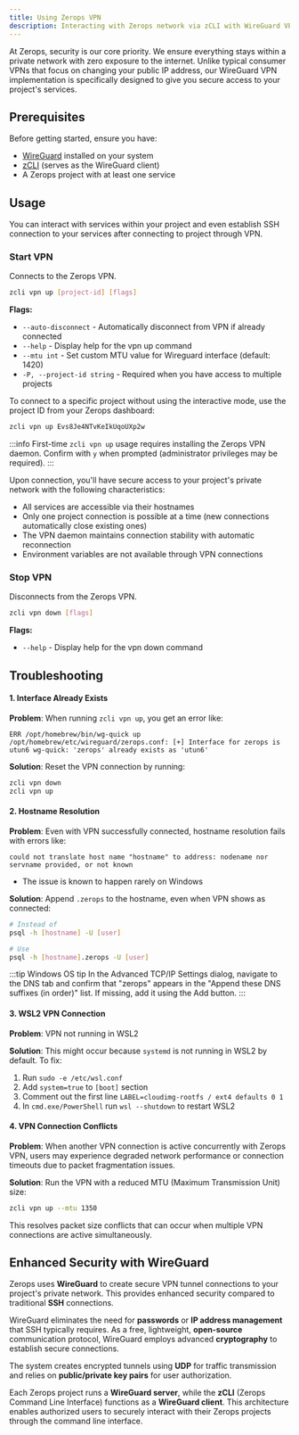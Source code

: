 ```yaml
---
title: Using Zerops VPN
description: Interacting with Zerops network via zCLI with WireGuard VPN
---
```


At Zerops, security is our core priority. We ensure everything stays within a private network with zero exposure to the internet.
Unlike typical consumer VPNs that focus on changing your public IP address, our WireGuard VPN implementation is specifically designed to give you secure access to your project's services.

## Prerequisites

Before getting started, ensure you have:

- [WireGuard](https://www.wireguard.com/install) installed on your system
- [zCLI](/references/cli) (serves as the WireGuard client)
- A Zerops project with at least one service

## Usage

You can interact with services within your project and even establish SSH connection to your services after connecting to project through VPN.

### Start VPN

Connects to the Zerops VPN.

```bash
zcli vpn up [project-id] [flags]
```

**Flags:**
- `--auto-disconnect` - Automatically disconnect from VPN if already connected
- `--help` - Display help for the vpn up command
- `--mtu int` - Set custom MTU value for Wireguard interface (default: 1420)
- `-P, --project-id string` - Required when you have access to multiple projects

To connect to a specific project without using the interactive mode, use the project ID from your Zerops dashboard:

```bash
zcli vpn up Evs8Je4NTvKeIkUqoUXp2w
```

:::info
First-time `zcli vpn up` usage requires installing the Zerops VPN daemon.
Confirm with `y` when prompted (administrator privileges may be required).
:::

Upon connection, you'll have secure access to your project's private network with the following characteristics:

- All services are accessible via their hostnames
- Only one project connection is possible at a time (new connections automatically close existing ones)
- The VPN daemon maintains connection stability with automatic reconnection
- Environment variables are not available through VPN connections

### Stop VPN

Disconnects from the Zerops VPN.

```bash
zcli vpn down [flags]
```

**Flags:**
- `--help` - Display help for the vpn down command

## Troubleshooting

#### 1. Interface Already Exists
**Problem**: When running `zcli vpn up`, you get an error like:
```
ERR /opt/homebrew/bin/wg-quick up /opt/homebrew/etc/wireguard/zerops.conf: [+] Interface for zerops is utun6 wg-quick: 'zerops' already exists as 'utun6'
```

**Solution**: Reset the VPN connection by running:
```bash
zcli vpn down
zcli vpn up
```

#### 2. Hostname Resolution
**Problem**: Even with VPN successfully connected, hostname resolution fails with errors like:
```
could not translate host name "hostname" to address: nodename nor servname provided, or not known
```

* The issue is known to happen rarely on Windows

**Solution**: Append `.zerops` to the hostname, even when VPN shows as connected:
```bash
# Instead of
psql -h [hostname] -U [user]

# Use
psql -h [hostname].zerops -U [user]
```

:::tip Windows OS tip
In the Advanced TCP/IP Settings dialog, navigate to the DNS tab and confirm that "zerops" appears in the "Append these DNS suffixes (in order)" list. If missing, add it using the Add button.
:::

#### 3. WSL2 VPN Connection
**Problem**: VPN not running in WSL2

**Solution**: This might occur because `systemd` is not running in WSL2 by default. To fix:
1. Run `sudo -e /etc/wsl.conf`
2. Add `system=true` to `[boot]` section
3. Comment out the first line `LABEL=cloudimg-rootfs / ext4 defaults 0 1`
4. In `cmd.exe/PowerShell` run `wsl --shutdown` to restart WSL2

#### 4. VPN Connection Conflicts
**Problem**: When another VPN connection is active concurrently with Zerops VPN, users may experience degraded network performance or connection timeouts due to packet fragmentation issues.

**Solution**: Run the VPN with a reduced MTU (Maximum Transmission Unit) size:
```bash
zcli vpn up --mtu 1350
```

This resolves packet size conflicts that can occur when multiple VPN connections are active simultaneously.

## Enhanced Security with WireGuard

Zerops uses **WireGuard** to create secure VPN tunnel connections to your project's private network. This provides enhanced security compared to traditional **SSH** connections.

WireGuard eliminates the need for **passwords** or **IP address management** that SSH typically requires. As a free, lightweight, **open-source** communication protocol, WireGuard employs advanced **cryptography** to establish secure connections.

The system creates encrypted tunnels using **UDP** for traffic transmission and relies on **public/private key pairs** for user authorization.

Each Zerops project runs a **WireGuard server**, while the **zCLI** (Zerops Command Line Interface) functions as a **WireGuard client**. This architecture enables authorized users to securely interact with their Zerops projects through the command line interface.
